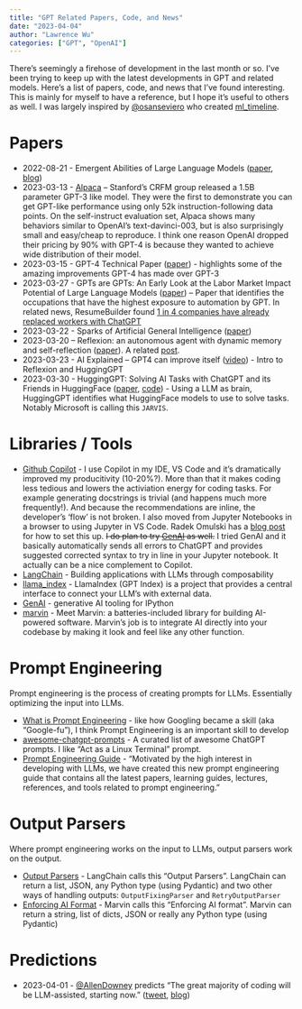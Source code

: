 ```yaml
---
title: "GPT Related Papers, Code, and News"
date: "2023-04-04"
author: "Lawrence Wu"
categories: ["GPT", "OpenAI"]
---
```


There's seemingly a firehose of development in the last month or so. I've been trying to keep up with the latest developments in GPT and related models. Here's a list of papers, code, and news that I've found interesting. This is mainly for myself to have a reference, but I hope it's useful to others as well. I was largely inspired by [@osanseviero](https://twitter.com/osanseviero) who created [ml_timeline](https://github.com/osanseviero/ml_timeline).

# Papers
- 2022-08-21 - Emergent Abilities of Large Language Models ([paper](https://openreview.net/forum?id=yzkSU5zdwD), [blog](https://ai.googleblog.com/2022/11/characterizing-emergent-phenomena-in.html))
- 2023-03-13 - [Alpaca](https://crfm.stanford.edu/2023/03/13/alpaca.html) – Stanford’s CRFM group released a 1.5B parameter GPT-3 like model. They were the first to demonstrate you can get GPT-like performance using only 52k instruction-following data points. On the self-instruct evaluation set, Alpaca shows many behaviors similar to OpenAI’s text-davinci-003, but is also surprisingly small and easy/cheap to reproduce. I think one reason OpenAI dropped their pricing by 90% with GPT-4 is because they wanted to achieve wide distribution of their model.
- 2023-03-15 - GPT-4 Technical Paper ([paper](https://arxiv.org/abs/2303.08774)) - highlights some of the amazing improvements GPT-4 has made over GPT-3
- 2023-03-27 - GPTs are GPTs: An Early Look at the Labor Market Impact Potential of Large Language Models ([paper](https://arxiv.org/pdf/2303.10130.pdf)) – Paper that identifies the occupations that have the highest exposure to automation by GPT. In related news, ResumeBuilder found [1 in 4 companies have already replaced workers with ChatGPT](https://www.resumebuilder.com/1-in-4-companies-have-already-replaced-workers-with-chatgpt/#:~:text=With%20the%20emergence%20of%20ChatGPT,%2C%20write%20code%2C%20and%20more)
- 2023-03-22 - Sparks of Artificial General Intelligence ([paper](https://arxiv.org/abs/2303.12712))
- 2023-03-20 – Reflexion: an autonomous agent with dynamic memory and self-reflection ([paper](https://arxiv.org/abs/2303.11366)). A related [post](https://nanothoughts.substack.com/p/reflecting-on-reflexion).
- 2023-03-23 - AI Explained – GPT4 can improve itself ([video](https://www.youtube.com/watch?v=5SgJKZLBrmg&ab_channel=AIExplained)) - Intro to Reflexion and HuggingGPT
- 2023-03-30 - HuggingGPT: Solving AI Tasks with ChatGPT and its Friends in HuggingFace ([paper](https://arxiv.org/abs/2303.17580), [code](https://github.com/microsoft/JARVIS)) - Using a LLM as brain, HuggingGPT identifies what HuggingFace models to use to solve tasks. Notably Microsoft is calling this `JARVIS`.
 
# Libraries / Tools

- [Github Copilot](https://github.com/features/copilot) - I use Copilot in my IDE, VS Code and it's dramatically improved my producitivity (10-20%?). More than that it makes coding less tedious and lowers the activiation energy for coding tasks. For example generating docstrings is trivial (and happens much more frequently!). And because the recommendations are inline, the developer's 'flow' is not broken. I also moved from Jupyter Notebooks in a browser to using Jupyter in VS Code. Radek Omulski has a [blog post](https://radekosmulski.com/an-ide-for-the-era-of-ai/) for how to set this up. ~~I do plan to try [GenAI](https://github.com/noteable-io/genai) as well.~~ I tried GenAI and it basically automatically sends all errors to ChatGPT and provides suggested corrected syntax to try in line in your Jupyter notebook. It actually can be a nice complement to Copilot.
- [LangChain](https://github.com/hwchase17/langchain) - Building applications with LLMs through composability
- [llama_index](https://github.com/jerryjliu/llama_index) - LlamaIndex (GPT Index) is a project that provides a central interface to connect your LLM's with external data.
- [GenAI](https://github.com/noteable-io/genai) - generative AI tooling for IPython
- [marvin](https://github.com/PrefectHQ/marvin) - Meet Marvin: a batteries-included library for building AI-powered software. Marvin's job is to integrate AI directly into your codebase by making it look and feel like any other function.


# Prompt Engineering 

Prompt engineering is the process of creating prompts for LLMs. Essentially optimizing the input into LLMs.

- [What is Prompt Engineering](https://prmpts.ai/blog/what-is-prompt-engineering) - like how Googling became a skill (aka "Google-fu"), I think Prompt Engineering is an important skill to develop
- [awesome-chatgpt-prompts](https://github.com/f/awesome-chatgpt-prompts) - A curated list of awesome ChatGPT prompts. I like "Act as a Linux Terminal" prompt.
- [Prompt Engineering Guide](https://github.com/dair-ai/Prompt-Engineering-Guide) - "Motivated by the high interest in developing with LLMs, we have created this new prompt engineering guide that contains all the latest papers, learning guides, lectures, references, and tools related to prompt engineering."

# Output Parsers 

Where prompt engineering works on the input to LLMs, output parsers work on the output. 

- [Output Parsers](https://python.langchain.com/en/latest/modules/prompts/output_parsers.html) - LangChain calls this "Output Parsers". LangChain can return a list, JSON, any Python type (using Pydantic) and two other ways of handling outputs: `OutputFixingParser` and `RetryOutputParser`
- [Enforcing AI Format](https://www.askmarvin.ai/guide/use_cases/enforcing_format/) - Marvin calls this "Enforcing AI format". Marvin can return a string, list of dicts, JSON or really any Python type (using Pydantic)

# Predictions

- 2023-04-01 - [@AllenDowney](https://mobile.twitter.com/AllenDowney) predicts "The great majority of coding will be LLM-assisted, starting now." ([tweet](https://mobile.twitter.com/AllenDowney/status/1642292405201190915), [blog](https://www.allendowney.com/blog/2023/04/02/llm-assisted-programming/))

